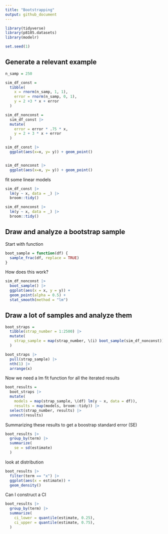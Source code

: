 ```yaml
---
title: "Bootstrapping"
output: github_document
---
```


```r
library(tidyverse)
library(p8105.datasets)
library(modelr)

set.seed(1)
```

## Generate a relevant example

```r
n_samp = 250

sim_df_const = 
  tibble(
    x = rnorm(n_samp, 1, 1),
    error = rnorm(n_samp, 0, 1),
    y = 2 +3 * x + error
  )

sim_df_nonconst = 
  sim_df_const |> 
  mutate(
    error = error * .75 * x,
    y = 2 + 3 * x + error
  )

sim_df_const |> 
  ggplot(aes(x=x, y= y)) + geom_point()


sim_df_nonconst |> 
  ggplot(aes(x=x, y= y)) + geom_point()
```


fit some linear models

```r
sim_df_const |> 
  lm(y ~ x, data = _) |> 
  broom::tidy()

sim_df_nonconst |> 
  lm(y ~ x, data = _) |> 
  broom::tidy()
```

## Draw and analyze a bootstrap sample

Start with function 

```r
boot_sample = function(df) {
  sample_frac(df, replace = TRUE)
}
```

How does this work?

```r
sim_df_nonconst |> 
  boot_sample() |> 
  ggplot(aes(x = x, y = y)) + 
  geom_point(alpha = 0.5) + 
  stat_smooth(method = "lm")
```

## Draw a lot of samples and analyze them

```r

boot_straps = 
  tibble(strap_number = 1:2500) |> 
  mutate(
    strap_sample = map(strap_number, \(i) boot_sample(sim_df_nonconst))
  )

boot_straps |> 
  pull(strap_sample) |>
  nth(1) |> 
  arrange(x)

```

Now we need a lm fit function for all the iterated results

```r
boot_results =
  boot_straps |> 
  mutate(
    models = map(strap_sample, \(df) lm(y ~ x, data = df)),
    results = map(models, broom::tidy)) |> 
  select(strap_number, results) |> 
  unnest(results)
```

Summarizing these results to get a boostrap standard error (SE)

```r
boot_results |> 
  group_by(term) |> 
  summarize(
    se = sd(estimate)
  )
```

look at distribution

```r
boot_results |> 
  filter(term == "x") |> 
  ggplot(aes(x = estimate)) + 
  geom_density()
```

Can I construct a CI

```r
boot_results |> 
  group_by(term) |> 
  summarize(
    ci_lower = quantile(estimate, 0.25),
    ci_upper = quantile(estimate, 0.75),
  )
```

